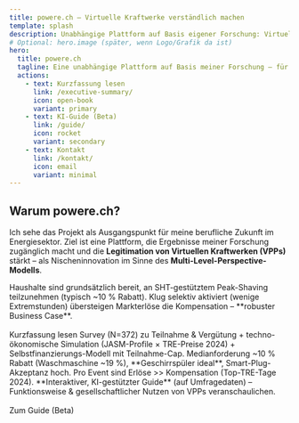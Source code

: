 ```yaml
---
title: powere.ch – Virtuelle Kraftwerke verständlich machen
template: splash
description: Unabhängige Plattform auf Basis eigener Forschung: Virtuelle Kraftwerke (VPPs), dezentrale Flexibilität und ein KI-gestützter Guide.
# Optional: hero.image (später, wenn Logo/Grafik da ist)
hero:
  title: powere.ch
  tagline: Eine unabhängige Plattform auf Basis meiner Forschung – für Haushalte, Energieversorger und Politik.
  actions:
    - text: Kurzfassung lesen
      link: /executive-summary/
      icon: open-book
      variant: primary
    - text: KI-Guide (Beta)
      link: /guide/
      icon: rocket
      variant: secondary
    - text: Kontakt
      link: /kontakt/
      icon: email
      variant: minimal
---
```



## Warum powere.ch?

Ich sehe das Projekt als Ausgangspunkt für meine berufliche Zukunft im Energiesektor. Ziel ist eine Plattform, die Ergebnisse meiner Forschung zugänglich macht und die **Legitimation von Virtuellen Kraftwerken (VPPs)** stärkt – als Nischeninnovation im Sinne des **Multi-Level-Perspective-Modells**.

<CardGrid stagger>
  <Card title="TL;DR – Win-Win möglich" icon="approve-check">
    Haushalte sind grundsätzlich bereit, an SHT-gestütztem Peak-Shaving teilzunehmen (typisch ~10 % Rabatt). 
    Klug selektiv aktiviert (wenige Extremstunden) übersteigen Markterlöse die Kompensation – **robuster Business Case**.
    <br /><br />
    <LinkButton href="/executive-summary/" variant="secondary" icon="open-book">Kurzfassung lesen</LinkButton>
  </Card>

  <Card title="Fokus & Methode" icon="magnifier">
    Survey (N=372) zu Teilnahme & Vergütung + techno-ökonomische Simulation (JASM-Profile × TRE-Preise 2024) + 
    Selbstfinanzierungs-Modell mit Teilnahme-Cap.
  </Card>

  <Card title="Schlüsselbefunde" icon="information">
    Medianforderung ~10 % Rabatt (Waschmaschine ~19 %), **Geschirrspüler ideal**, Smart-Plug-Akzeptanz hoch. 
    Pro Event sind Erlöse >> Kompensation (Top-TRE-Tage 2024).
  </Card>

  <Card title="Was kommt als Nächstes?" icon="rocket">
    **Interaktiver, KI-gestützter Guide** (auf Umfragedaten) – Funktionsweise & gesellschaftlicher Nutzen von VPPs veranschaulichen.
    <br /><br />
    <LinkButton href="/guide/" icon="bot" variant="secondary">Zum Guide (Beta)</LinkButton>
  </Card>
</CardGrid>
